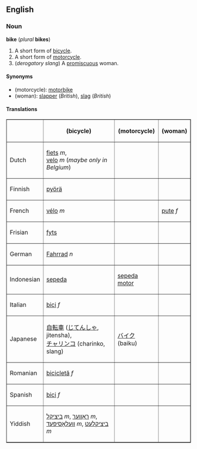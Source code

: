 ==English==
===Noun===
'''bike''' (''plural'' '''bikes''')

#A short form of [[bicycle]].
#A short form of [[motorcycle]].
#(''derogatory slang'') A [[promiscuous]] woman.

====Synonyms====
*(motorcycle): [[motorbike]]
*(woman): [[slapper]] (''British''), [[slag]] (''British'')

====Translations====

<table border="1" align="center" cellpadding="5">
<tr><th>        <th> (bicycle) <th> (motorcycle) <th> (woman) </tr>
<tr><td> Dutch <td> [[fiets]] ''m'',<br>[[velo]] ''m'' (''maybe only in Belgium'') <td>  <td>  </tr>
<tr><td> Finnish <td> [[pyörä]] <td>  <td>  </tr>
<tr><td> French <td> [[vélo]] ''m'' <td>  <td> [[pute]] ''f'' </tr>
<tr><td> Frisian <td> [[fyts]] <td>  <td>  </tr>
<tr><td> German <td> [[Fahrrad]] ''n'' <td>  <td>  </tr>
<tr><td> Indonesian <td> [[sepeda]] <td> [[sepeda motor]] <td>  </tr>
<tr><td> Italian <td> [[bici]] ''f'' <td>  <td>  </tr>
<tr><td> Japanese <td> [[自転車]] ([[じてんしゃ]], jitensha),<br>[[チャリンコ]] (charinko, slang) <td> [[バイク]] (baiku) <td>  </tr>
<tr><td> Romanian <td> [[bicicletă]] ''f'' <td>  <td>  </tr>
<tr><td> Spanish <td> [[bici]] ''f'' <td>  <td>  </tr>
<tr><td> Yiddish <td> [[ביציקל]] ''m'', [[ראָווער]] ''m'',<br>[[וועלאָסיפּעד]] ''m'', [[ביציקלעט]] ''m'' <td>  <td>  </tr>
</table>